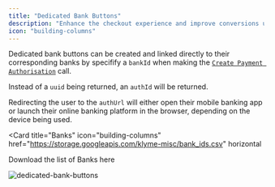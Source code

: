 ```yaml
---
title: "Dedicated Bank Buttons"
description: "Enhance the checkout experience and improve conversions using dedicated banks buttons"
icon: "building-columns"
---
```


Dedicated bank buttons can be created and linked directly to their corresponding banks by 
specifify a `bankId` when making the [`Create Payment Authorisation`](api-reference/endpoint/create) call.

Instead of a `uuid` being returned, an `authId` will be returned.

Redirecting the user to the `authUrl` will either open their mobile banking app or launch their online banking platform in the browser,
depending on the device being used.

<Card
  title="Banks"
  icon="building-columns"
  href="https://storage.googleapis.com/klyme-misc/bank_ids.csv"
  horizontal
>
  Download the list of Banks here
</Card>

![dedicated-bank-buttons](https://storage.googleapis.com/klyme-misc/klyme-dedicated-bank-buttons.png)

